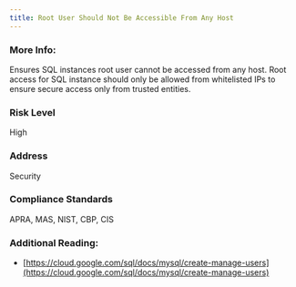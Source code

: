 ```yaml
---
title: Root User Should Not Be Accessible From Any Host
---
```


### More Info:

Ensures SQL instances root user cannot be accessed from any host. Root access for SQL instance should only be allowed from whitelisted IPs to ensure secure access only from trusted entities.

### Risk Level

High

### Address

Security

### Compliance Standards

APRA, MAS, NIST, CBP, CIS

### Additional Reading:

- [https://cloud.google.com/sql/docs/mysql/create-manage-users](https://cloud.google.com/sql/docs/mysql/create-manage-users)
